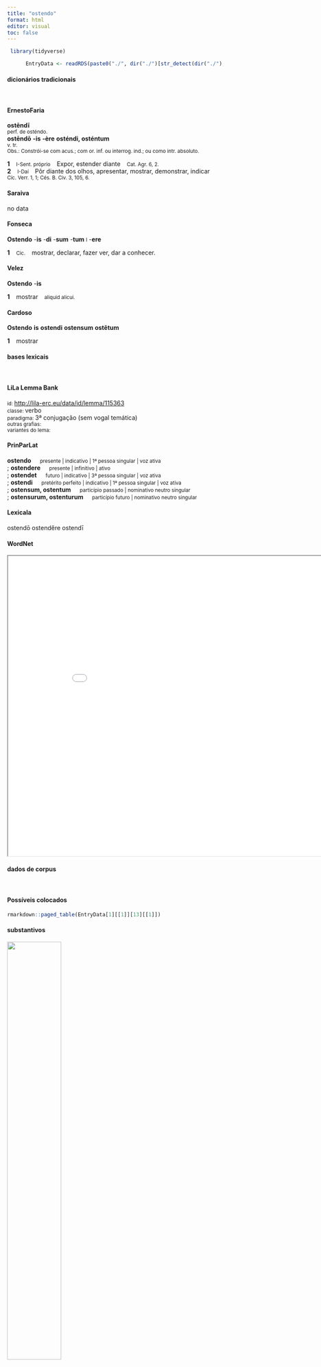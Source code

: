 ```yaml
---
title: "ostendo"
format: html
editor: visual
toc: false
---
```



```r
 library(tidyverse) 

      EntryData <- readRDS(paste0("./", dir("./")[str_detect(dir("./"), "_xx111-115-116-101-110-100-111xx_.rds")]))

```


#### dicionários tradicionais

&emsp;




::: panel-tabset

#### ErnestoFaria

<b>ostēndī</b> <br> <small>perf. de osténdo.</small> <br> <small></small> 
 <b>ostēndō</b> <b>-is</b> <b>-ère</b> <b>osténdi, osténtum</b> <br> <small>v. tr.</small> <br> <small>Obs.: Constrói-se com acus.; com or. inf. ou interrog. ind.; ou como intr. absoluto.</small>   <p> <b>1</b> &ensp; <small>I-Sent. próprio</small> &ensp; Expor, estender diante &ensp; <small>Cat. Agr. 6, 2.</small> <br> <b>2</b> &ensp; <small>I-Daí</small> &ensp; Pôr diante dos olhos, apresentar, mostrar, demonstrar, indicar &ensp; <small>Cíc. Verr. 1, 1; Cés. B. Civ. 3, 105, 6.</small> </p>




#### Saraiva

no data




#### Fonseca

<b>Ostendo</b> -<b>is</b> -<b>di</b> -<b>sum</b> -<b>tum</b> <small>l</small> -<b>ere</b>   <p> <b>1</b> &ensp; <small>Cic.</small> &ensp; mostrar, declarar, fazer ver, dar a conhecer. </p>




#### Velez

<b>Ostendo</b> -<b>is</b>   <p> <b>1</b> &ensp; mostrar &ensp; <small>aliquid alicui.</small> </p>




#### Cardoso

<b>Ostendo</b> <b>is</b> <b>ostendi</b> <b>ostensum</b> <b>ostẽtum</b>   <p> <b>1</b> &ensp; mostrar </p>


:::



#### bases lexicais

&emsp;






::: panel-tabset

#### LiLa Lemma Bank

<small> id: </small> <a href=' http://lila-erc.eu/data/id/lemma/115363 ' target="_blank"> http://lila-erc.eu/data/id/lemma/115363 </a> <br>
<small> classe: </small> verbo    <br>
<small> paradigma: </small> 3ª conjugação (sem vogal temática) <br>
<small> outras grafias: </small>  <br>
<small> variantes do lema: </small>  <br>





#### PrinParLat

<b> ostendo </b>&emsp;<small> presente | indicativo | 1ª pessoa singular | voz ativa </small><br>
; <b> ostendere </b>&emsp;<small> presente | infinitivo | ativo </small><br>
; <b> ostendet </b>&emsp;<small> futuro | indicativo | 3ª pessoa singular | voz ativa </small><br>
; <b> ostendi </b>&emsp;<small> pretérito perfeito | indicativo | 1ª pessoa singular | voz ativa </small><br>
; <b> ostensum, ostentum </b>&emsp;<small> particípio passado | nominativo neutro singular </small><br>
; <b> ostensurum, ostenturum </b>&emsp;<small> particípio futuro | nominativo neutro singular </small><br>





#### Lexicala

ostendō 
 ostendĕre 
 ostendī




#### WordNet

<iframe width='900' height='700' src='Media/Tree__xx111-115-116-101-110-100-111xx__sem_type_lexemes_pt.html'>

</iframe>


:::



#### dados de corpus

&emsp;




::: panel-tabset

#### Possíveis colocados

```r

rmarkdown::paged_table(EntryData[1][[1]][13][[1]])

```


#### substantivos

![](./Media/wordcloud__xx111-115-116-101-110-100-111xx__BY_collocate_scoreSUBST.webp){width=50% fig-alt='This chart plots collocate by scoreSUBST, for the headword ostendo here are all the values plotted: collocate: uirtus; scoreSUBST: 2. collocate: uolo; scoreSUBST: 0. collocate: nihil; scoreSUBST: 0. collocate: suus; scoreSUBST: 0'}




#### adjetivos

![](./Media/wordcloud__xx111-115-116-101-110-100-111xx__BY_collocate_scoreADJ.webp){width=50% fig-alt='This chart plots collocate by scoreADJ, for the headword ostendo here are all the values plotted: collocate: uirtus; scoreADJ: 0. collocate: uolo; scoreADJ: 0. collocate: nihil; scoreADJ: 0. collocate: suus; scoreADJ: 0'}




#### verbos

![](./Media/wordcloud__xx111-115-116-101-110-100-111xx__BY_collocate_scoreVERBO.webp){width=50% fig-alt='This chart plots collocate by scoreVERBO, for the headword ostendo here are all the values plotted: collocate: uirtus; scoreVERBO: 0. collocate: uolo; scoreVERBO: 2. collocate: nihil; scoreVERBO: 0. collocate: suus; scoreVERBO: 0'}




#### advérbios

![](./Media/wordcloud__xx111-115-116-101-110-100-111xx__BY_collocate_scoreADV.webp){width=50% fig-alt='This chart plots collocate by scoreADV, for the headword ostendo here are all the values plotted: collocate: uirtus; scoreADV: 0. collocate: uolo; scoreADV: 0. collocate: nihil; scoreADV: 0. collocate: suus; scoreADV: 0'}




#### preposições e conjunções

![](./Media/wordcloud__xx111-115-116-101-110-100-111xx__BY_collocate_scoreFUNC.webp){width=50% fig-alt='This chart plots collocate by scoreFUNC, for the headword ostendo here are all the values plotted: collocate: uirtus; scoreFUNC: 0. collocate: uolo; scoreFUNC: 0. collocate: nihil; scoreFUNC: 0. collocate: suus; scoreFUNC: 0'}


:::



::: panel-tabset

#### ExemplosTraduzidos

<p> haec et eiusmodi facta imaginem nobis <b>ostendere</b> uirtutis <br> <small> Sen.Ep.120.8 <br> Estes e outros feitos desse tipo nos mostraram a imagem da virtude. <small> [JDD] </small> </small> </p>
; <p> nihilominus adibo hoc periculum et audebo illi mala sua <b>ostendere</b> <br> <small> Sen.Ep.29.4 <br> Não obstante, afrontarei este risco e me atreverei a mostrar-lhe seus defeitos. <small> [JDD] </small> </small> </p>
; <p> an ut hoc <b>ostenderes</b> contra uim tuam in patronis praesidi nihil esse <br> <small> Cic.Ver.2.4.89.5 <br> Acaso para mostrares que contra tua força não havia nenhuma proteção dos patronos? <small> [JDD] </small> </small> </p>
; <p> Si procurare vis <b>ostentum</b> , rustice , Uxores inquit da tuis pastoribus . <br> <small> Phaed.3.3 <br> “Se queres afastar o prodígio, camponês, dá esposas aos teus pastores”. <small> [JDD] </small> </small> </p>





#### Frequência por autor

![](./Media/barchart__xx111-115-116-101-110-100-111xx__lemma_BY_author_Frequencies.webp){width=50% fig-alt='This charts plots the frequency of lemma by author_Frequencies. The Suetonius subcorpus registers the highest normalized frequency, with the value of 22.05 and an absolute frequency of 2. The Phaedrus subcorpus follows, with a normalized frequency of 7.59 and an absolute frequency of 5. the subcorpus with the least normalized frequency is Tacitus with the normalized value of 0 and an absolute freqeuncy of 0. here are all the values: subcorpus: Caesar ; normalized frequency: 10 ; absolute frequency: 3.77672029609487. subcorpus: Cicero ; normalized frequency: 45 ; absolute frequency: 2.80331912984974. subcorpus: Horatius ; normalized frequency: 2 ; absolute frequency: 1.77604120415594. subcorpus: Ovidius ; normalized frequency: 2 ; absolute frequency: 3.43170899107756. subcorpus: Phaedrus ; normalized frequency: 5 ; absolute frequency: 7.59070897221801. subcorpus: Sallustius ; normalized frequency: 2 ; absolute frequency: 1.85511548093869. subcorpus: Seneca ; normalized frequency: 38 ; absolute frequency: 7.09206621750247. subcorpus: Suetonius ; normalized frequency: 2 ; absolute frequency: 22.0507166482911. subcorpus: Tacitus ; normalized frequency: 0 ; absolute frequency: 0. subcorpus: Vergilius ; normalized frequency: 1 ; absolute frequency: 1.93050193050193. subcorpus: Hieronymus ; normalized frequency: 1 ; absolute frequency: 2.24668613794653'}




#### Frequência por gênero

![](./Media/barchart__xx111-115-116-101-110-100-111xx__lemma_BY_genre_Frequencies.webp){width=50% fig-alt='This charts plots the frequency of lemma by genre_Frequencies. The Prosa.filosófica subcorpus registers the highest normalized frequency, with the value of 6.26 and an absolute frequency of 38. The Poesia.lírica subcorpus follows, with a normalized frequency of 1.68 and an absolute frequency of 2. the subcorpus with the least normalized frequency is Poesia.lírica with the normalized value of 1.68 and an absolute freqeuncy of 2. here are all the values: subcorpus: Prosa.histórica ; normalized frequency: 14 ; absolute frequency: 3.40806738236082. subcorpus: Prosa.filosófica ; normalized frequency: 38 ; absolute frequency: 6.26019340702789. subcorpus: Prosa.oratória ; normalized frequency: 30 ; absolute frequency: 2.88037790558121. subcorpus: Prosa.epistolográfica ; normalized frequency: 10 ; absolute frequency: 2.64977874347492. subcorpus: Poesia.lírica ; normalized frequency: 2 ; absolute frequency: 1.68251030537562. subcorpus: Poesia.didática ; normalized frequency: 7 ; absolute frequency: 5.93773856985325. subcorpus: Poesia.trágica ; normalized frequency: 5 ; absolute frequency: 4.34329395413482. subcorpus: Poesia.épica ; normalized frequency: 1 ; absolute frequency: 1.93050193050193. subcorpus: Prosa.ficcional ; normalized frequency: 1 ; absolute frequency: 2.24668613794653'}




#### Frequência por século

![](./Media/barchart__xx111-115-116-101-110-100-111xx__lemma_BY_period_Frequencies.webp){width=50% fig-alt='This charts plots the frequency of lemma by period_Frequencies. The I.d.C. subcorpus registers the highest normalized frequency, with the value of 6.88 and an absolute frequency of 45. The I.d.C. subcorpus follows, with a normalized frequency of 6.88 and an absolute frequency of 45. the subcorpus with the least normalized frequency is IV.d.C. with the normalized value of 2.25 and an absolute freqeuncy of 1. here are all the values: subcorpus: I.a.C. ; normalized frequency: 60 ; absolute frequency: 2.79264603211543. subcorpus: I.d.C. ; normalized frequency: 45 ; absolute frequency: 6.88389169343736. subcorpus: II.d.C. ; normalized frequency: 2 ; absolute frequency: 5.23560209424084. subcorpus: IV.d.C. ; normalized frequency: 1 ; absolute frequency: 2.24668613794653'}


:::


